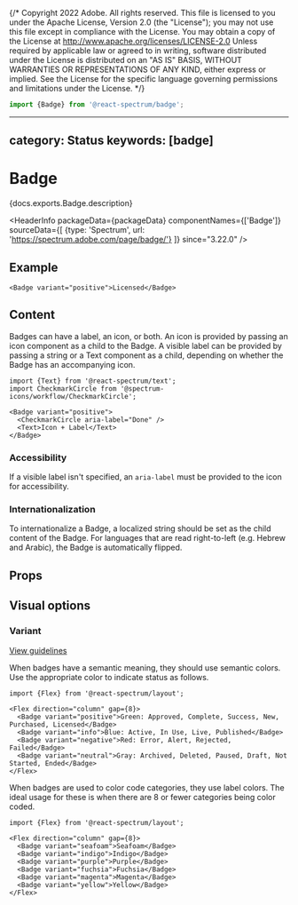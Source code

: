 {/* Copyright 2022 Adobe. All rights reserved.
This file is licensed to you under the Apache License, Version 2.0 (the "License");
you may not use this file except in compliance with the License. You may obtain a copy
of the License at http://www.apache.org/licenses/LICENSE-2.0
Unless required by applicable law or agreed to in writing, software distributed under
the License is distributed on an "AS IS" BASIS, WITHOUT WARRANTIES OR REPRESENTATIONS
OF ANY KIND, either express or implied. See the License for the specific language
governing permissions and limitations under the License. */}



```jsx import
import {Badge} from '@react-spectrum/badge';
```

---
category: Status
keywords: [badge]
---

# Badge

<PageDescription>{docs.exports.Badge.description}</PageDescription>

<HeaderInfo
packageData={packageData}
componentNames={['Badge']}
sourceData={[
{type: 'Spectrum', url: 'https://spectrum.adobe.com/page/badge/'}
]}
since="3.22.0" />

## Example

```tsx example
<Badge variant="positive">Licensed</Badge>
```

## Content

Badges can have a label, an icon, or both. An icon is provided by passing an icon component as a child to the Badge.
A visible label can be provided by passing a string or a Text component as a child, depending on whether the Badge has an accompanying icon.

```tsx example
import {Text} from '@react-spectrum/text';
import CheckmarkCircle from '@spectrum-icons/workflow/CheckmarkCircle';

<Badge variant="positive">
  <CheckmarkCircle aria-label="Done" />
  <Text>Icon + Label</Text>
</Badge>
```

### Accessibility
If a visible label isn't specified, an `aria-label` must be provided to the icon for accessibility.


### Internationalization

To internationalize a Badge, a localized string should be set as the child content of the Badge.
For languages that are read right-to-left (e.g. Hebrew and Arabic), the Badge is automatically flipped.

## Props

<PropTable component={docs.exports.Badge} links={docs.links} />

## Visual options

### Variant
[View guidelines](https://spectrum.adobe.com/page/badge/#Semantic-variants)

When badges have a semantic meaning, they should use semantic colors.
Use the appropriate color to indicate status as follows.

```tsx example
import {Flex} from '@react-spectrum/layout';

<Flex direction="column" gap={8}>
  <Badge variant="positive">Green: Approved, Complete, Success, New, Purchased, Licensed</Badge>
  <Badge variant="info">Blue: Active, In Use, Live, Published</Badge>
  <Badge variant="negative">Red: Error, Alert, Rejected, Failed</Badge>
  <Badge variant="neutral">Gray: Archived, Deleted, Paused, Draft, Not Started, Ended</Badge>
</Flex>
```

When badges are used to color code categories, they use label colors. The ideal usage for these is when there
are 8 or fewer categories being color coded.

```tsx example
import {Flex} from '@react-spectrum/layout';

<Flex direction="column" gap={8}>
  <Badge variant="seafoam">Seafoam</Badge>
  <Badge variant="indigo">Indigo</Badge>
  <Badge variant="purple">Purple</Badge>
  <Badge variant="fuchsia">Fuchsia</Badge>
  <Badge variant="magenta">Magenta</Badge>
  <Badge variant="yellow">Yellow</Badge>
</Flex>
```
